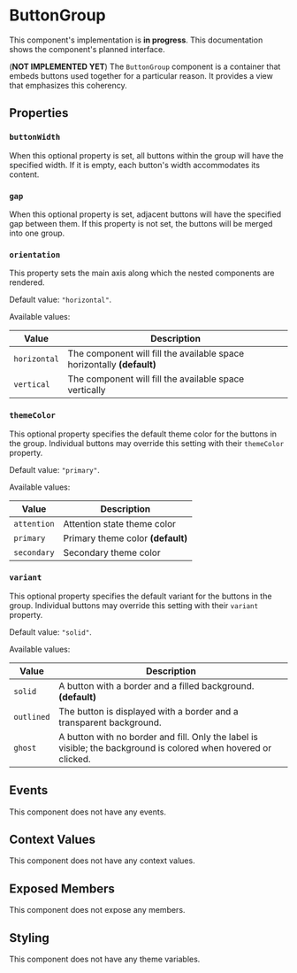 
# ButtonGroup

<Callout type="info" emoji="ℹ️">This component's implementation is **in progress**. This documentation shows the component's planned interface.</Callout>

(**NOT IMPLEMENTED YET**) The `ButtonGroup` component is a container that embeds buttons used together for a particular reason. It provides a view that emphasizes this coherency.

## Properties

### `buttonWidth`

When this optional property is set, all buttons within the group will have the specified width. If it is empty, each button's width accommodates its content.

### `gap`

When this optional property is set, adjacent buttons will have the specified gap between them. If this property is not set, the buttons will be merged into one group.

### `orientation`

This property sets the main axis along which the nested components are rendered.

Default value: `"horizontal"`.

Available values:

| Value | Description |
| --- | --- |
| `horizontal` | The component will fill the available space horizontally **(default)** |
| `vertical` | The component will fill the available space vertically |


### `themeColor`

This optional property specifies the default theme color for the buttons in the group. Individual buttons may override this setting with their `themeColor` property.

Default value: `"primary"`.

Available values:

| Value | Description |
| --- | --- |
| `attention` | Attention state theme color |
| `primary` | Primary theme color **(default)** |
| `secondary` | Secondary theme color |


### `variant`

This optional property specifies the default variant for the buttons in the group. Individual buttons may override this setting with their `variant` property.

Default value: `"solid"`.

Available values:

| Value | Description |
| --- | --- |
| `solid` | A button with a border and a filled background. **(default)** |
| `outlined` | The button is displayed with a border and a transparent background. |
| `ghost` | A button with no border and fill. Only the label is visible; the background is colored when hovered or clicked. |


## Events

This component does not have any events.

## Context Values

This component does not have any context values.

## Exposed Members

This component does not expose any members.

## Styling

This component does not have any theme variables.
